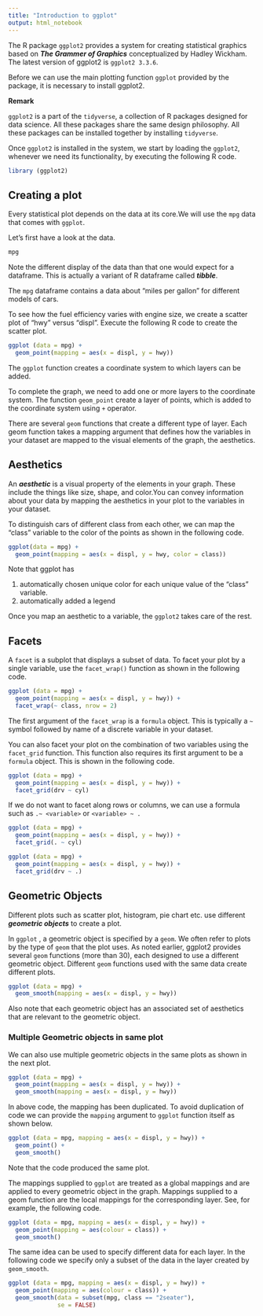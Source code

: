 ```yaml
---
title: "Introduction to ggplot"
output: html_notebook
---
```


The R package `ggplot2` provides a system for creating statistical graphics based on ***The Grammer of Graphics*** conceptualized by Hadley Wickham. The latest version of ggplot2 is `ggplot2 3.3.6`.

Before we can use the main plotting function `ggplot` provided by the package, it is necessary to install ggplot2.

**Remark**

`ggplot2` is a part of the `tidyverse`, a collection of R packages designed for data science. All these packages share the same design philosophy. All these packages can be installed together by installing `tidyverse`.

Once `ggplot2` is installed in the system, we start by loading the `ggplot2`, whenever we need its functionality, by executing the following R code.

```r
library (ggplot2)
```

## Creating a plot

Every statistical plot depends on the data at its core.We will use the `mpg` data that comes with `ggplot`.

Let's first have a look at the data.

```r
mpg
```

Note the different display of the data than that one would expect for a dataframe. This is actually a variant of R dataframe called ***tibble***.

The `mpg` dataframe contains a data about "miles per gallon" for different models of cars.

To see how the fuel efficiency varies with engine size, we create a scatter plot of "hwy" versus "displ". Execute the following R code to create the scatter plot.

```r
ggplot (data = mpg) +
  geom_point(mapping = aes(x = displ, y = hwy))
```

The `ggplot` function creates a coordinate system to which layers can be added.

To complete the graph, we need to add one or more layers to the coordinate system. The function `geom_point` create a layer of points, which is added to the coordinate system using `+` operator.

There are several `geom` functions that create a different type of layer. Each geom function takes a mapping argument that defines how the variables in your dataset are mapped to the visual elements of the graph, the aesthetics.

## Aesthetics

An ***aesthetic*** is a visual property of the elements in your graph. These include the things like size, shape, and color.You can convey information about your data by mapping the aesthetics in your plot to the variables in your dataset.

To distinguish cars of different class from each other, we can map the "class" variable to the color of the points as shown in the following code.

```r
ggplot(data = mpg) + 
  geom_point(mapping = aes(x = displ, y = hwy, color = class))
```

Note that ggplot has

1.  automatically chosen unique color for each unique value of the "class" variable.
2.  automatically added a legend

Once you map an aesthetic to a variable, the `ggplot2` takes care of the rest.

## Facets

A `facet` is a subplot that displays a subset of data. To facet your plot by a single variable, use the `facet_wrap()` function as shown in the following code.

```r
ggplot (data = mpg) +
  geom_point(mapping = aes(x = displ, y = hwy)) +
  facet_wrap(~ class, nrow = 2)
```

The first argument of the `facet_wrap` is a `formula` object. This is typically a `~` symbol followed by name of a discrete variable in your dataset.

You can also facet your plot on the combination of two variables using the `facet_grid` function. This function also requires its first argument to be a `formula` object. This is shown in the following code.

```r
ggplot (data = mpg) +
  geom_point(mapping = aes(x = displ, y = hwy)) +
  facet_grid(drv ~ cyl)
```

If we do not want to facet along rows or columns, we can use a formula such as `.~ <variable>` or `<variable> ~ .`

```r
ggplot (data = mpg) +
  geom_point(mapping = aes(x = displ, y = hwy)) +
  facet_grid(. ~ cyl)
```

```r
ggplot (data = mpg) +
  geom_point(mapping = aes(x = displ, y = hwy)) +
  facet_grid(drv ~ .)
```

## Geometric Objects

Different plots such as scatter plot, histogram, pie chart etc. use different ***geometric objects*** to create a plot.

In `ggplot` , a geometric object is specified by a `geom`. We often refer to plots by the type of `geom` that the plot uses. As noted earlier, ggplot2 provides several `geom` functions (more than 30), each designed to use a different geometric object. Different `geom` functions used with the same data create different plots.

```r
ggplot (data = mpg) +
  geom_smooth(mapping = aes(x = displ, y = hwy))
```

Also note that each geometric object has an associated set of aesthetics that are relevant to the geometric object.

### Multiple Geometric objects in same plot

We can also use multiple geometric objects in the same plots as shown in the next plot.

```r
ggplot (data = mpg) +
  geom_point(mapping = aes(x = displ, y = hwy)) +
  geom_smooth(mapping = aes(x = displ, y = hwy))
```

In above code, the mapping has been duplicated. To avoid duplication of code we can provide the `mapping` argument to `ggplot` function itself as shown below.

```r
ggplot (data = mpg, mapping = aes(x = displ, y = hwy)) +
  geom_point() +
  geom_smooth()
```

Note that the code produced the same plot.

The mappings supplied to `ggplot` are treated as a global mappings and are applied to every geometric object in the graph. Mappings supplied to a geom function are the local mappings for the corresponding layer. See, for example, the following code.

```r
ggplot (data = mpg, mapping = aes(x = displ, y = hwy)) +
  geom_point(mapping = aes(colour = class)) +
  geom_smooth()
```

The same idea can be used to specify different data for each layer. In the following code we specify only a subset of the data in the layer created by `geom_smooth`.

```r
ggplot (data = mpg, mapping = aes(x = displ, y = hwy)) +
  geom_point(mapping = aes(colour = class)) +
  geom_smooth(data = subset(mpg, class == "2seater"),
              se = FALSE)
```
